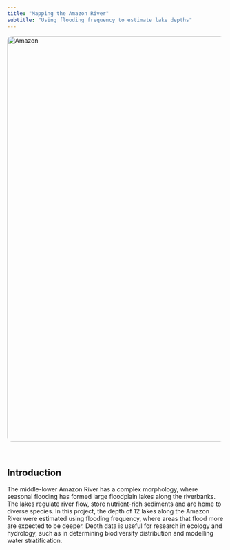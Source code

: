 ```yaml
---
title: "Mapping the Amazon River"
subtitle: "Using flooding frequency to estimate lake depths"
---
```


<img src="images/map.png" alt="Amazon" style="width: 940px; border-radius: 10px;">

</br>

## Introduction

The middle-lower Amazon River has a complex morphology, where seasonal flooding has formed large floodplain lakes along the riverbanks.
The lakes regulate river flow, store nutrient-rich sediments and are home to diverse species. 
In this project, the depth of 12 lakes along the Amazon River were estimated using flooding frequency, where areas that flood more are expected to be deeper. 
Depth data is useful for research in ecology and hydrology, such as in determining biodiversity distribution and modelling water stratification. 
